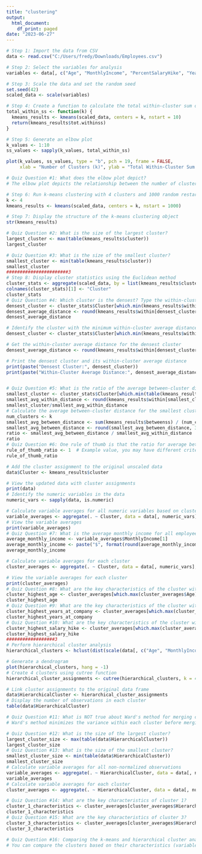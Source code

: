 ---
title: "clustering"
output:
  html_document:
    df_print: paged
date: "2023-06-27"
---

```{r}
# Step 1: Import the data from CSV
data <- read.csv("C:/Users/fredy/Downloads/Employees.csv")

# Step 2: Select the variables for analysis
variables <- data[, c("Age", "MonthlyIncome", "PercentSalaryHike", "YearsAtCompany")]

# Step 3: Scale the data and set the random seed
set.seed(42)
scaled_data <- scale(variables)

# Step 4: Create a function to calculate the total within-cluster sum of squared deviations
total_within_ss <- function(k) {
  kmeans_results <- kmeans(scaled_data, centers = k, nstart = 10)
  return(kmeans_results$tot.withinss)
}

# Step 5: Generate an elbow plot
k_values <- 1:10
ss_values <- sapply(k_values, total_within_ss)

plot(k_values, ss_values, type = "b", pch = 19, frame = FALSE,
     xlab = "Number of Clusters (k)", ylab = "Total Within-Cluster Sum of Squares")

# Quiz Question #1: What does the elbow plot depict?
# The elbow plot depicts the relationship between the number of clusters (k) and the total within-cluster sum of squares. It helps us determine the optimal number of clusters to use in the analysis.

# Step 6: Run k-means clustering with 4 clusters and 1000 random restarts
k <- 4
kmeans_results <- kmeans(scaled_data, centers = k, nstart = 1000)

# Step 7: Display the structure of the k-means clustering object
str(kmeans_results)

# Quiz Question #2: What is the size of the largest cluster?
largest_cluster <- max(table(kmeans_results$cluster))
largest_cluster

# Quiz Question #3: What is the size of the smallest cluster?
smallest_cluster <- min(table(kmeans_results$cluster))
smallest_cluster
#######################3
# Step 8: Display cluster statistics using the Euclidean method
cluster_stats <- aggregate(scaled_data, by = list(kmeans_results$cluster), FUN = mean)
colnames(cluster_stats)[1] <- "Cluster"
cluster_stats
# Quiz Question #4: Which cluster is the densest? Type the within-cluster average distance ($average.distance). Round to 2 decimal places.
densest_cluster <- cluster_stats$Cluster[which.min(kmeans_results$withinss)]
densest_average_distance <- round(kmeans_results$within[densest_cluster], 2)
densest_average_distance

# Identify the cluster with the minimum within-cluster average distance
densest_cluster <- cluster_stats$Cluster[which.min(kmeans_results$within)]

# Get the within-cluster average distance for the densest cluster
densest_average_distance <- round(kmeans_results$within[densest_cluster], 2)

# Print the densest cluster and its within-cluster average distance
print(paste("Densest Cluster:", densest_cluster))
print(paste("Within-Cluster Average Distance:", densest_average_distance))


# Quiz Question #5: What is the ratio of the average between-cluster distance to the average within-cluster distance for the smallest cluster (by cluster size)? Use the average between-cluster distance of the smallest cluster and the largest cluster ($avg.between.matrix). The ratio should be Between-cluster/within-cluster. Round the answer to 3 decimal places.
smallest_cluster <- cluster_stats$Cluster[which.min(table(kmeans_results$cluster))]
smallest_avg_within_distance <- round(kmeans_results$within[smallest_cluster], 3)
smallest_cluster/smallest_avg_within_distance
# Calculate the average between-cluster distance for the smallest cluster
num_clusters <- k
smallest_avg_between_distance <- sum(kmeans_results$betweenss) / (num_clusters - 1)
smallest_avg_between_distance <- round(smallest_avg_between_distance, 3)
ratio <- smallest_avg_between_distance / smallest_avg_within_distance
ratio
# Quiz Question #6: One rule of thumb is that the ratio for average between-cluster distance to average within-cluster distance should exceed what value for useful clusters?
rule_of_thumb_ratio <- 1  # Example value, you may have different criteria
rule_of_thumb_ratio

# Add the cluster assignment to the original unscaled data
data$Cluster <- kmeans_results$cluster

# View the updated data with cluster assignments
print(data)
# Identify the numeric variables in the data
numeric_vars <- sapply(data, is.numeric)

# Calculate variable averages for all numeric variables based on cluster
variable_averages <- aggregate(. ~ Cluster, data = data[, numeric_vars], FUN = mean)
# View the variable averages
print(variable_averages)
# Quiz Question #7: What is the average monthly income for all employees in the dataset? (Type number with dollar sign, comma, and two decimal points, e.g. $2,500.00)
average_monthly_income <- variable_averages$MonthlyIncome[1]
average_monthly_income <- paste("$", format(round(average_monthly_income, 2), nsmall = 2), sep = "")
average_monthly_income

# Calculate variable averages for each cluster
cluster_averages <- aggregate(. ~ Cluster, data = data[, numeric_vars], FUN = mean)

# View the variable averages for each cluster
print(cluster_averages)
# Quiz Question #8: What are the key characteristics of the cluster with the highest age?
cluster_highest_age <- cluster_averages[which.max(cluster_averages$Age), ]
cluster_highest_age
# Quiz Question #9: What are the key characteristics of the cluster with the highest years at the company?
cluster_highest_years_at_company <- cluster_averages[which.max(cluster_averages$YearsAtCompany), ]
cluster_highest_years_at_company
# Quiz Question #10: What are the key characteristics of the cluster with the highest average salary hike?
cluster_highest_salary_hike <- cluster_averages[which.max(cluster_averages$PercentSalaryHike), ]
cluster_highest_salary_hike
##################3
# Perform hierarchical cluster analysis
hierarchical_clusters <- hclust(dist(scale(data[, c("Age", "MonthlyIncome", "PercentSalaryHike", "YearsAtCompany")])) , method = "ward.D2")

# Generate a dendrogram
plot(hierarchical_clusters, hang = -1)
# Create 4 clusters using cutree function
hierarchical_cluster_assignments <- cutree(hierarchical_clusters, k = 4)

# Link cluster assignments to the original data frame
data$HierarchicalCluster <- hierarchical_cluster_assignments
# Display the number of observations in each cluster
table(data$HierarchicalCluster)

# Quiz Question #11: What is NOT true about Ward's method for merging clusters?
# Ward's method minimizes the variance within each cluster before merging

# Quiz Question #12: What is the size of the largest cluster?
largest_cluster_size <- max(table(data$HierarchicalCluster))
largest_cluster_size
# Quiz Question #13: What is the size of the smallest cluster?
smallest_cluster_size <- min(table(data$HierarchicalCluster))
smallest_cluster_size
# Calculate variable averages for all non-normalized observations
variable_averages <- aggregate(. ~ HierarchicalCluster, data = data[, numeric_vars], FUN = mean)
variable_averages
# Calculate variable averages for each cluster
cluster_averages <- aggregate(. ~ HierarchicalCluster, data = data[, numeric_vars], FUN = mean)

# Quiz Question #14: What are the key characteristics of cluster 1?
cluster_1_characteristics <- cluster_averages[cluster_averages$HierarchicalCluster == 1, ]
cluster_1_characteristics
# Quiz Question #15: What are the key characteristics of cluster 3?
cluster_3_characteristics <- cluster_averages[cluster_averages$HierarchicalCluster == 3, ]
cluster_3_characteristics

# Quiz Question #16: Comparing the k-means and hierarchical cluster analyses, which cluster pairs are most similar?
# You can compare the clusters based on their characteristics (variable averages) to determine similarity between k-means and hierarchical clusters.
```